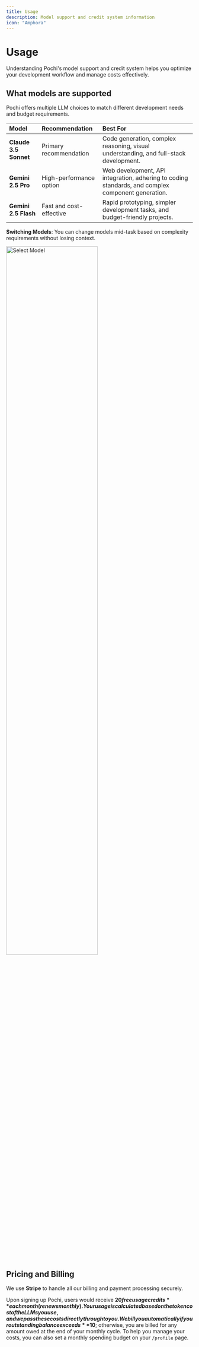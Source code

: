 ```yaml
---
title: Usage
description: Model support and credit system information
icon: "Amphora"
---
```


# **Usage**

Understanding Pochi's model support and credit system helps you optimize your development workflow and manage costs effectively.

## **What models are supported**

Pochi offers multiple LLM choices to match different development needs and budget requirements.

| Model                     | Recommendation             | Best For                                                                                      |
| :------------------------ | :------------------------- | :-------------------------------------------------------------------------------------------- |
| **Claude 3.5 Sonnet**     | Primary recommendation     | Code generation, complex reasoning, visual understanding, and full-stack development.         |
| **Gemini 2.5 Pro**        | High-performance option    | Web development, API integration, adhering to coding standards, and complex component generation. |
| **Gemini 2.5 Flash**      | Fast and cost-effective    | Rapid prototyping, simpler development tasks, and budget-friendly projects.                   |

**Switching Models**: You can change models mid-task based on complexity requirements without losing context.
<div style={{ display: 'flex', justifyContent: 'center' }}>
  <img src="/images/account-support/select-model.png" alt="Select Model" width="70%" />
</div>

## **Pricing and Billing**

We use **Stripe** to handle all our billing and payment processing securely. 

Upon signing up Pochi, users would receive **$20 free usage credits** each month (renews monthly). Your usage is calculated based on the token cost of the LLMs you use, and we pass these costs 
directly through to you. We bill you automatically if your outstanding balance exceeds **$10**; otherwise, you are billed for any amount owed at the end of your 
monthly cycle. To help you manage your costs, you can also set a monthly spending budget on your `/profile` page.
